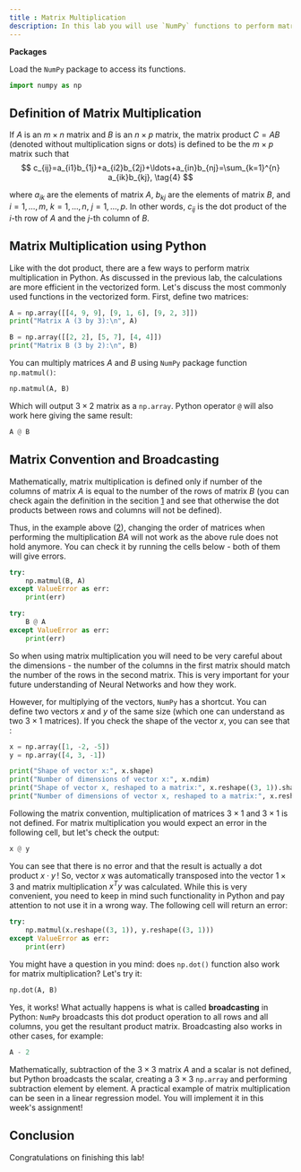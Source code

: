 ```yaml
---
title : Matrix Multiplication
description: In this lab you will use `NumPy` functions to perform matrix multiplication and see how it can be used in the Machine Learning applications. 
--- 
```


**Packages**

Load the `NumPy` package to access its functions.

```py
import numpy as np
```

## Definition of Matrix Multiplication

If $A$ is an $m \times n$ matrix and $B$ is an $n \times p$ matrix, the matrix product $C = AB$ (denoted without multiplication signs or dots) is defined to be the $m \times p$ matrix such that 
$$
c_{ij}=a_{i1}b_{1j}+a_{i2}b_{2j}+\ldots+a_{in}b_{nj}=\sum_{k=1}^{n} a_{ik}b_{kj}, \tag{4}
$$

where $a_{ik}$ are the elements of matrix $A$, $b_{kj}$ are the elements of matrix $B$, and $i = 1, \ldots, m$, $k=1, \ldots, n$, $j = 1, \ldots, p$. In other words, $c_{ij}$ is the dot product of the $i$-th row of $A$ and the $j$-th column of $B$.

## Matrix Multiplication using Python

Like with the dot product, there are a few ways to perform matrix multiplication in Python. As discussed in the previous lab, the calculations are more efficient in the vectorized form. Let's discuss the most commonly used functions in the vectorized form. First, define two matrices:

```py
A = np.array([[4, 9, 9], [9, 1, 6], [9, 2, 3]])
print("Matrix A (3 by 3):\n", A)

B = np.array([[2, 2], [5, 7], [4, 4]])
print("Matrix B (3 by 2):\n", B)
```

You can multiply matrices $A$ and $B$ using `NumPy` package function `np.matmul()`:

```py
np.matmul(A, B)
```

Which will output $3 \times 2$ matrix as a `np.array`. Python operator `@` will also work here giving the same result:

```py
A @ B
```

## Matrix Convention and Broadcasting

Mathematically, matrix multiplication is defined only if number of the columns of matrix $A$ is equal to the number of the rows of matrix $B$ (you can check again the definition in the secition [1](#1) and see that otherwise the dot products between rows and columns will not be defined). 

Thus, in the example above ([2](#2)), changing the order of matrices when performing the multiplication $BA$ will not work as the above rule does not hold anymore. You can check it by running the cells below - both of them will give errors.

```py
try:
    np.matmul(B, A)
except ValueError as err:
    print(err)
```

```py
try:
    B @ A
except ValueError as err:
    print(err)
```

So when using matrix multiplication you will need to be very careful about the dimensions - the number of the columns in the first matrix should match the number of the rows in the second matrix. This is very important for your future understanding of Neural Networks and how they work. 

However, for multiplying of the vectors, `NumPy` has a shortcut. You can define two vectors $x$ and $y$ of the same size (which one can understand as two $3 \times 1$ matrices). If you check the shape of the vector $x$, you can see that :

```py
x = np.array([1, -2, -5])
y = np.array([4, 3, -1])

print("Shape of vector x:", x.shape)
print("Number of dimensions of vector x:", x.ndim)
print("Shape of vector x, reshaped to a matrix:", x.reshape((3, 1)).shape)
print("Number of dimensions of vector x, reshaped to a matrix:", x.reshape((3, 1)).ndim)
```

Following the matrix convention, multiplication of matrices $3 \times 1$ and $3 \times 1$ is not defined. For matrix multiplication you would expect an error in the following cell, but let's check the output:

```py
x @ y
```

You can see that there is no error and that the result is actually a dot product $x \cdot y\,$! So, vector $x$ was automatically transposed into the vector $1 \times 3$ and matrix multiplication $x^Ty$ was calculated. While this is very convenient, you need to keep in mind such functionality in Python and pay attention to not use it in a wrong way. The following cell will return an error:

```py
try:
    np.matmul(x.reshape((3, 1)), y.reshape((3, 1)))
except ValueError as err:
    print(err)
```

You might have a question in you mind: does `np.dot()` function also work for matrix multiplication? Let's try it:

```py
np.dot(A, B)
```

Yes, it works! What actually happens is what is called **broadcasting** in Python: `NumPy` broadcasts this dot product operation to all rows and all columns, you get the resultant product matrix. Broadcasting also works in other cases, for example:

```py
A - 2
```

Mathematically, subtraction of the $3 \times 3$ matrix $A$ and a scalar is not defined, but Python broadcasts the scalar, creating a $3 \times 3$ `np.array` and performing subtraction element by element. A practical example of matrix multiplication can be seen in a linear regression model. You will implement it in this week's assignment!

## Conclusion 

Congratulations on finishing this lab!